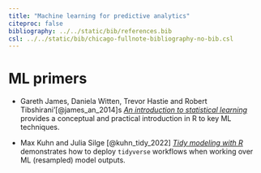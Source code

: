 ```yaml
---
title: "Machine learning for predictive analytics"
citeproc: false
bibliography: ../../static/bib/references.bib
csl: ../../static/bib/chicago-fullnote-bibliography-no-bib.csl
---
```


# ML primers

- <i class="fas fa-book"></i> Gareth James, Daniela Witten, Trevor Hastie and Robert Tibshirani'[@james_an_2014]s [_An introduction to statistical learning_](https://www.statlearning.com/) provides a conceptual and practical introduction in R to key ML techniques.

- <i class="fas fa-book"></i> Max Kuhn and Julia Silge [@kuhn_tidy_2022] [_Tidy modeling with R_](https://www.statlearning.com/) demonstrates how to deploy `tidyverse` workflows when working over ML (resampled) model outputs.
